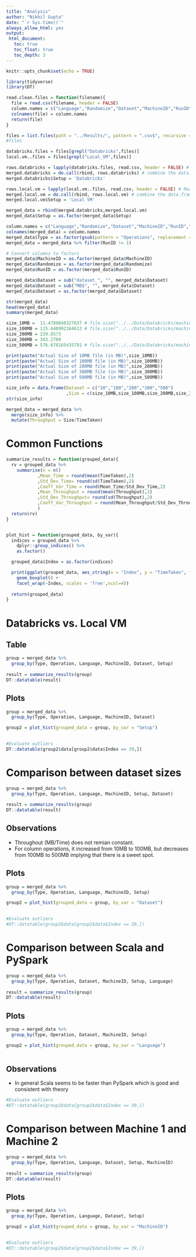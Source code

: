 ```yaml
---
title: "Analysis"
author: "Nikhil Gupta"
date: "`r Sys.time()`"
always_allow_html: yes
output:
 html_document:
   toc: true
   toc_float: true
   toc_depth: 3
---
```


```r
knitr::opts_chunk$set(echo = TRUE)
```

```r
library(tidyverse)
library(DT)

```

```r

read.clean.files = function(filename){
  file = read.csv(filename, header = FALSE)
  column.names = c("Language","Randomize","Dataset","MachineID","RunID","Type","Operation","TimeTaken")
  colnames(file) = column.names
  return(file)
}

files = list.files(path = "../Results/", pattern = ".csv$", recursive = TRUE, full.names = TRUE) # List all .csv files
#files

databricks.files = files[grepl("Databricks",files)]
local.vm..files = files[grepl("Local_VM",files)]

rows.databricks = lapply(databricks.files, read.csv, header = FALSE) # Read the files into list
merged.databricks = do.call(rbind, rows.databricks) # combine the data.frame
merged.databricks$Setup = 'Databricks'

rows.local.vm = lapply(local.vm..files, read.csv, header = FALSE) # Read the files into list
merged.local.vm = do.call(rbind, rows.local.vm) # combine the data.frame
merged.local.vm$Setup = 'Local VM'

merged_data = rbind(merged.databricks,merged.local.vm)
merged_data$Setup = as.factor(merged_data$Setup)

column.names = c("Language","Randomize","Dataset","MachineID","RunID","Type","Operation","TimeTaken","Setup")
colnames(merged_data) = column.names
merged_data$Type = as.factor(gsub(pattern = "Operations", replacement = "Operation", x = merged_data$Type))
merged_data = merged_data %>% filter(RunID != 1)

# Convert columns to factors
merged_data$MachineID = as.factor(merged_data$MachineID)
merged_data$Randomize = as.factor(merged_data$Randomize)
merged_data$RunID = as.factor(merged_data$RunID)

merged_data$Dataset = sub("dataset_", "", merged_data$Dataset) 
merged_data$Dataset = sub("MB$", "", merged_data$Dataset) 
merged_data$Dataset = as.factor(merged_data$Dataset)

str(merged_data)
head(merged_data)
summary(merged_data)
```

```r
size_10MB =  11.4789848327637 # file.size("../../Data/Databricks/machine2/dataset_10MB.csv")/(1024*1024)
size_100MB = 115.640992164612 # file.size("../../Data/Databricks/machine2/dataset_100MB.csv")/(1024*1024) 
size_200MB = 229.8573  
size_300MB = 343.2709
size_500MB = 576.678165435791 # file.size("../../Data/Databricks/machine2/dataset_500MB.csv")/(1024*1024) 

print(paste("Actual Size of 10MB file (in MB)",size_10MB))
print(paste("Actual Size of 100MB file (in MB)",size_100MB))
print(paste("Actual Size of 200MB file (in MB)",size_200MB))
print(paste("Actual Size of 300MB file (in MB)",size_300MB))
print(paste("Actual Size of 500MB file (in MB)",size_500MB))

size_info = data.frame(Dataset = c("10","100","200","300","500")
                       ,Size = c(size_10MB,size_100MB,size_200MB,size_300MB,size_500MB))
str(size_info)
```

```r
merged_data = merged_data %>%
  merge(size_info) %>%
  mutate(Throughput = Size/TimeTaken)
```


# Common Functions
```r
summarize_results = function(grouped_data){
  rv = grouped_data %>%
    summarise(n = n()
            ,Mean_Time = round(mean(TimeTaken),2)
            ,Std_Dev_Time= round(sd(TimeTaken),2)
            ,Coeff_Var_Time = round(Mean_Time/Std_Dev_Time,2)
            ,Mean_Throughput = round(mean(Throughput),2)
            ,Std_Dev_Throughput= round(sd(Throughput),2)
            ,Coeff_Var_Throughput = round(Mean_Throughput/Std_Dev_Throughput,2)
            )
  return(rv)  
}


plot_hist = function(grouped_data, by_var){
  indices = grouped_data %>%
    dplyr::group_indices() %>%
    as.factor()

  grouped_data$Index = as.factor(indices)

  print(ggplot(grouped_data, aes_string(x = "Index", y = "TimeTaken", fill=by_var)) + 
    geom_boxplot() + 
    facet_wrap(~Index, scales = 'free',ncol=4))
  
  return(grouped_data)
}

```

# Databricks vs. Local VM
## Table
```r
group = merged_data %>% 
  group_by(Type, Operation, Language, MachineID, Dataset, Setup)
  
result = summarize_results(group)
DT::datatable(result)
```

## Plots
```r
group = merged_data %>% 
  group_by(Type, Operation, Language, MachineID, Dataset)

group2 = plot_hist(grouped_data = group, by_var = "Setup")
 
```



```r
#Evaluate outliers
DT::datatable(group2$data[group2$data$Index == 39,])

```

# Comparison between dataset sizes

```r
group = merged_data %>% 
  group_by(Type, Operation, Language, MachineID, Setup, Dataset)
  
result = summarize_results(group)
DT::datatable(result)
```

## Observations
* Throughout (MB/Time) does not remian constant. 
* For column operations, it increased from 10MB to 100MB, but decreases from 100MB to 500MB implying that there is a sweet spot.

## Plots
```r
group = merged_data %>% 
  group_by(Type, Operation, Language, MachineID, Setup)

group2 = plot_hist(grouped_data = group, by_var = "Dataset")
 
```


```r
#Evaluate outliers
#DT::datatable(group2$data[group2$data$Index == 39,])

```


# Comparison between Scala and PySpark
```r

group = merged_data %>% 
  group_by(Type, Operation, Dataset, MachineID, Setup, Language)
  
result = summarize_results(group)
DT::datatable(result)
```


## Plots
```r
group = merged_data %>% 
  group_by(Type, Operation, Dataset, MachineID, Setup)

group2 = plot_hist(grouped_data = group, by_var = "Language")
 
```

## Observations
* In general Scala seems to be faster than PySpark which is good and consistent with theory

```r
#Evaluate outliers
#DT::datatable(group2$data[group2$data$Index == 39,])

```


# Comparison between Machine 1 and Machine 2

```r
group = merged_data %>% 
  group_by(Type, Operation, Language, Dataset, Setup, MachineID)
  
result = summarize_results(group)
DT::datatable(result)
```

## Plots
```r
group = merged_data %>% 
  group_by(Type, Operation, Language, Dataset, Setup)

group2 = plot_hist(grouped_data = group, by_var = "MachineID")
 
```


```r
#Evaluate outliers
#DT::datatable(group2$data[group2$data$Index == 39,])

```


```r


```